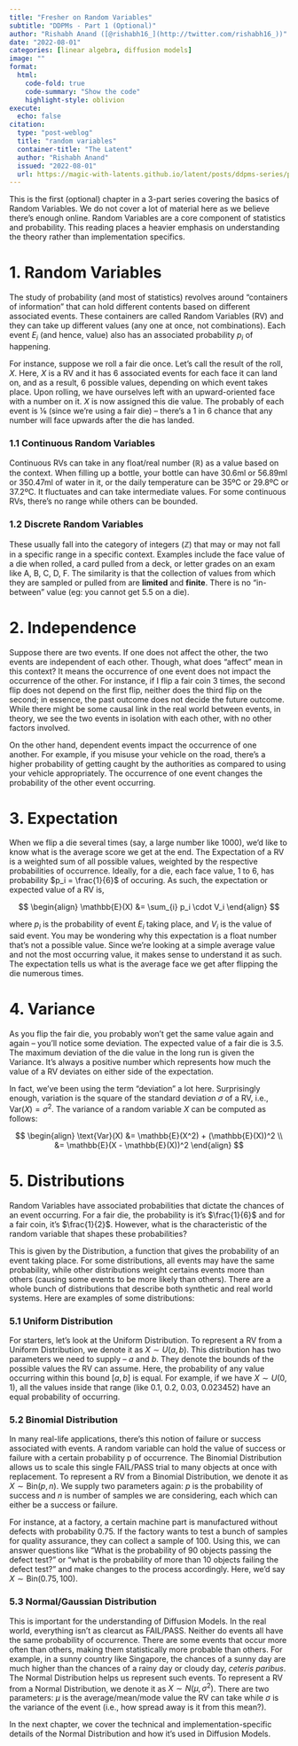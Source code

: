 ```yaml
---
title: "Fresher on Random Variables"
subtitle: "DDPMs - Part 1 (Optional)"
author: "Rishabh Anand ([@rishabh16_](http://twitter.com/rishabh16_))"
date: "2022-08-01"
categories: [linear algebra, diffusion models]
image: ""
format:
  html:
    code-fold: true
    code-summary: "Show the code"
    highlight-style: oblivion
execute: 
  echo: false
citation:
  type: "post-weblog"
  title: "random variables"
  container-title: "The Latent"
  author: "Rishabh Anand"
  issued: "2022-08-01"
  url: https://magic-with-latents.github.io/latent/posts/ddpms-series/part1/
---
```



This is the first (optional) chapter in a 3-part series covering the basics of Random Variables. We do not cover a lot of material here as we believe there's enough online. Random Variables are a core component of statistics and probability. This reading places a heavier emphasis on understanding the theory rather than implementation specifics.

# 1. Random Variables
The study of probability (and most of statistics) revolves around “containers of information” that can hold different contents based on different associated events. These containers are called Random Variables (RV) and they can take up different values (any one at once, not combinations). Each event $E_i$ (and hence, value) also has an associated probability $p_i$ of happening. 

For instance, suppose we roll a fair die once. Let’s call the result of the roll, $X$. Here, $X$ is a RV and it has 6 associated events for each face it can land on, and as a result, 6 possible values, depending on which event takes place. Upon rolling, we have ourselves left with an upward-oriented face with a number on it. $X$ is now assigned this die value. The probably of each event is ⅙ (since we’re using a fair die) – there’s a 1 in 6 chance that any number will face upwards after the die has landed.


### 1.1 Continuous Random Variables

Continuous RVs can take in any float/real number ($\mathbb{R}$) as a value based on the context. When filling up a bottle, your bottle can have 30.6ml or 56.89ml or 350.47ml of water in it, or the daily temperature can be 35ºC or 29.8ºC or 37.2ºC. It fluctuates and can take intermediate values. For some continuous RVs, there's no range while others can be bounded.

### 1.2 Discrete Random Variables

These usually fall into the category of integers ($\mathbb{Z}$) that may or may not fall in a specific range in a specific context. Examples include the face value of a die when rolled, a card pulled from a deck, or letter grades on an exam like A, B, C, D, F. The similarity is that the collection of values from which they are sampled or pulled from are **limited** and **finite**. There is no "in-between" value (eg: you cannot get 5.5 on a die). 



# 2. Independence
Suppose there are two events. If one does not affect the other, the two events are independent of each other. Though, what does “affect” mean in this context? It means the occurrence of one event does not impact the occurrence of the other. For instance, if I flip a fair coin 3 times, the second flip does not depend on the first flip, neither does the third flip on the second; in essence, the past outcome does not decide the future outcome. While there might be some causal link in the real world between events, in theory, we see the two events in isolation with each other, with no other factors involved. 

On the other hand, dependent events impact the occurrence of one another. For example, if you misuse your vehicle on the road, there’s a higher probability of getting caught by the authorities as compared to using your vehicle appropriately. The occurrence of one event changes the probability of the other event occurring.


# 3. Expectation 
When we flip a die several times (say, a large number like 1000), we’d like to know what is the average score we get at the end. The Expectation of a RV is a weighted sum of all possible values, weighted by the respective probabilities of occurrence. Ideally, for a die, each face value, 1 to 6, has probability $p_i = \frac{1}{6}$ of occuring. As such, the expectation or expected value of a RV is,

$$
\begin{align}
    \mathbb{E}(X) &= \sum_{i} p_i \cdot V_i
\end{align}
$$

where $p_i$ is the probability of event $E_i$ taking place, and $V_i$ is the value of said event. You may be wondering why this expectation is a float number that’s not a possible value. Since we’re looking at a simple average value and not the most occurring value, it makes sense to understand it as such. The expectation tells us what is the average face we get after flipping the die numerous times. 


# 4. Variance
As you flip the fair die, you probably won’t get the same value again and again – you’ll notice some deviation. The expected value of a fair die is 3.5. The maximum deviation of the die value in the long run is given the Variance. It’s always a positive number which represents how much the value of a RV deviates on either side of the expectation. 

In fact, we’ve been using the term “deviation” a lot here. Surprisingly enough, variation is the square of the standard deviation $\sigma$ of a RV, i.e., $\text{Var}(X) = \sigma^2$. The variance of a random variable $X$ can be computed as follows:

$$
\begin{align}
    \text{Var}(X) &= \mathbb{E}(X^2) + (\mathbb{E}(X))^2 \\
    &= \mathbb{E}(X - \mathbb{E}(X))^2
\end{align}    
$$


# 5. Distributions
Random Variables have associated probabilities that dictate the chances of an event occurring. For a fair die, the probability is it’s $\frac{1}{6}$ and for a fair coin, it’s $\frac{1}{2}$. However, what is the characteristic of the random variable that shapes these probabilities? 

This is given by the Distribution, a function that gives the probability of an event taking place. For some distributions, all events may have the same probability, while other distributions weight certains events more than others (causing some events to be more likely than others). There are a whole bunch of distributions that describe both synthetic and real world systems. Here are examples of some distributions:



### 5.1 Uniform Distribution
For starters, let’s look at the Uniform Distribution. To represent a RV from a Uniform Distribution, we denote it as $X \sim U(a, b)$. This distribution has two parameters we need to supply – $a$ and $b$. They denote the bounds of the possible values the RV can assume. Here, the probability of any value occurring within this bound $[a, b]$ is equal. For example, if we have $X \sim U(0, 1)$, all the values inside that range (like 0.1, 0.2, 0.03, 0.023452) have an equal probability of occurring. 



### 5.2 Binomial Distribution
In many real-life applications, there’s this notion of failure or success associated with events. A random variable can hold the value of success or failure with a certain probability p of occurrence. The Binomial Distribution allows us to scale this single FAIL/PASS trial to many objects at once with replacement. To represent a RV from a Binomial Distribution, we denote it as $X \sim \text{Bin}(p, n)$. We supply two parameters again: $p$ is the probability of success and $n$ is number of samples we are considering, each which can either be a success or failure. 

For instance, at a factory, a certain machine part is manufactured without defects with probability 0.75. If the factory wants to test a bunch of samples for quality assurance, they can collect a sample of 100. Using this, we can answer questions like “What is the probability of 90 objects passing the defect test?” or “what is the probability of more than 10 objects failing the defect test?” and make changes to the process accordingly. Here, we’d say $X \sim \text{Bin}(0.75, 100)$.



### 5.3 Normal/Gaussian Distribution

This is important for the understanding of Diffusion Models. In the real world, everything isn’t as clearcut as FAIL/PASS. Neither do events all have the same probability of occurrence. There are some events that occur more often than others, making them statistically more probable than others. For example, in a sunny country like Singapore, the chances of a sunny day are much higher than the chances of a rainy day or cloudy day, _ceteris paribus_. The Normal Distribution helps us represent such events. To represent a RV from a Normal Distribution, we denote it as $X \sim N(\mu, \sigma^2)$. There are two parameters: $\mu$ is the average/mean/mode value the RV can take while $\sigma$ is the variance of the event (i.e., how spread away is it from this mean?). 

In the next chapter, we cover the technical and implementation-specific details of the Normal Distribution and how it's used in Diffusion Models.
